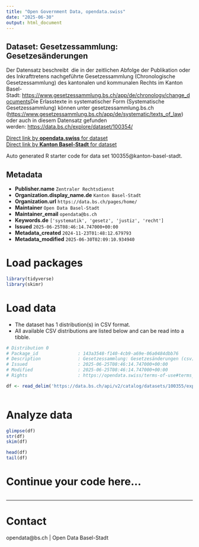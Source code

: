 ```yaml
---
title: "Open Government Data, opendata.swiss"
date: "2025-06-30"
output: html_document
---
```


## Dataset: Gesetzessammlung: Gesetzesänderungen

Der Datensatz beschreibt  die in der zeitlichen Abfolge der Publikation oder des Inkrafttretens nachgeführte Gesetzessammlung (Chronologische Gesetzessammlung) des kantonalen und kommunalen Rechts im Kanton Basel-Stadt: [https://www.gesetzessammlung.bs.ch/app/de/chronology/change_documents](https://www.gesetzessammlung.bs.ch/app/de/chronology/change_documents)Die Erlasstexte in systematischer Form (Systematische Gesetzessammlung) können unter gesetzessammlung.bs.ch ([https://www.gesetzessammlung.bs.ch/app/de/systematic/texts_of_law](https://www.gesetzessammlung.bs.ch/app/de/systematic/texts_of_law)) oder auch in diesem Datensatz gefunden werden: [https://data.bs.ch/explore/dataset/100354/](https://data.bs.ch/explore/dataset/100354/)

[Direct link by **opendata.swiss** for dataset](https://opendata.swiss/de/dataset/gesetzessammlung-gesetzesanderungen)<br>
[Direct link by **Kanton Basel-Stadt** for dataset](https://data.bs.ch/explore/dataset/100355/)

Auto generated R starter code for data set 100355@kanton-basel-stadt.

## Metadata

- **Publisher.name** `Zentraler Rechtsdienst`
- **Organization.display_name.de** `Kanton Basel-Stadt`
- **Organization.url** `https://data.bs.ch/pages/home/`
- **Maintainer** `Open Data Basel-Stadt`
- **Maintainer_email** `opendata@bs.ch`
- **Keywords.de** `['systematik', 'gesetz', 'justiz', 'recht']`
- **Issued** `2025-06-25T08:46:14.747000+00:00`
- **Metadata_created** `2024-11-23T01:48:12.679793`
- **Metadata_modified** `2025-06-30T02:09:10.934940`


# Load packages

```r

library(tidyverse)
library(skimr)

```

# Load data

-   The dataset has 1 distribution(s) in CSV format.
-   All available CSV distributions are listed below and can be read into a tibble.

```r

# Distribution 0
# Package_id               : 143a3548-f140-4cb9-a69e-06a0484dbb76
# Description              : Gesetzessammlung: Gesetzesänderungen (csv)
# Issued                   : 2025-06-25T08:46:14.747000+00:00
# Modified                 : 2025-06-25T08:46:14.747000+00:00
# Rights                   : https://opendata.swiss/terms-of-use#terms_by

df <- read_delim('https://data.bs.ch/api/v2/catalog/datasets/100355/exports/csv?use_labels=true')



```

# Analyze data

```r

glimpse(df)
str(df)
skim(df)

head(df)
tail(df)

```

# Continue your code here...

```r

```

------------------------------------------------------------------------

# Contact

opendata@bs.ch | Open Data Basel-Stadt

